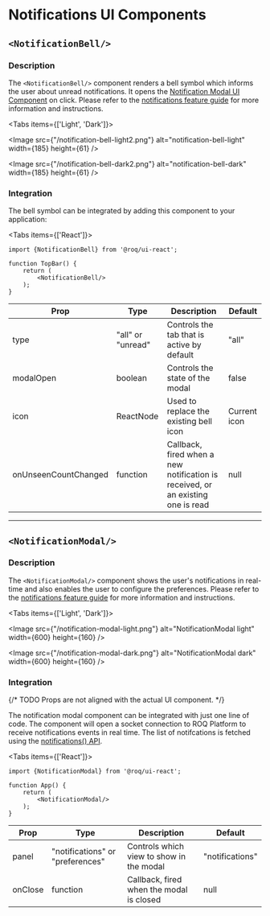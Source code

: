 
# Notifications UI Components

<NeedsROQProvider />

## `<NotificationBell/>`

### Description

The `<NotificationBell/>` component renders a bell symbol which informs the user about unread notifications. It opens
the [Notification Modal UI Component](/notifications/ui-components#notificationmodal) on click. Please refer to
the [notifications feature guide](/notifications) for more information and instructions.

<Tabs items={['Light', 'Dark']}><Tab>

<Image
src={"/notification-bell-light2.png"}
alt="notification-bell-light"
width={185}
height={61}
/>

</Tab><Tab>

<Image
src={"/notification-bell-dark2.png"}
alt="notification-bell-dark"
width={185}
height={61}
/>

</Tab></Tabs>

### Integration

The bell symbol can be integrated by adding this component to your application:

<Tabs items={['React']}><Tab>

```tsx
import {NotificationBell} from '@roq/ui-react';

function TopBar() {
    return (
        <NotificationBell/>
    );
}
```

| Prop                 | Type              | Description                                                                     | Default      |
|----------------------|-------------------|---------------------------------------------------------------------------------|--------------|
| type                 | "all" or "unread" | Controls the tab that is active by default                                      | "all"        |
| modalOpen            | boolean           | Controls the state of the modal                                                 | false        |
| icon                 | ReactNode         | Used to replace the existing bell icon                                          | Current icon |
| onUnseenCountChanged | function          | Callback, fired when a new notification is received, or an existing one is read | null         |

</Tab></Tabs>

--------

## `<NotificationModal/>`

### Description

The `<NotificationModal/>` component shows the user's notifications in real-time and also enables the user to
configure the preferences. Please refer to the [notifications feature guide](/notifications) for more
information and instructions.

<Tabs items={['Light', 'Dark']}><Tab>

<Image
src={"/notification-modal-light.png"}
alt="NotificationModal light"
width={600}
height={160}
/>

</Tab><Tab>

<Image
src={"/notification-modal-dark.png"}
alt="NotificationModal dark"
width={600}
height={160}
/>

</Tab></Tabs>

### Integration

{/* TODO Props are not aligned with the actual UI component. */}

The notification modal component can be integrated with just one line of code. The component will open a socket
connection to ROQ Platform to receive notifications events in real time. The list of notifcations is fetched using the
[notifications() API](/notifications/api#notifications).

<Tabs items={['React']}><Tab>

```tsx
import {NotificationModal} from '@roq/ui-react';

function App() {
    return (
        <NotificationModal/>
    );
}
```

| Prop    | Type                             | Description                              | Default         |
|---------|----------------------------------|------------------------------------------|-----------------|
| panel   | "notifications" or "preferences" | Controls which view to show in the modal | "notifications" |
| onClose | function                         | Callback, fired when the modal is closed | null            |

</Tab></Tabs>
